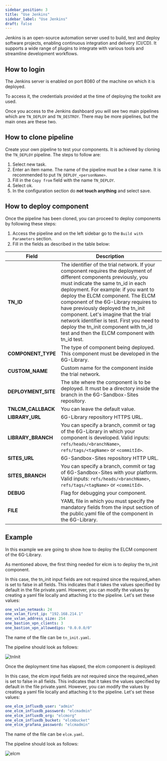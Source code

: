 ```yaml
---
sidebar_position: 3
title: "Use Jenkins"
sidebar_label: "Use Jenkins"
draft: false
---
```



Jenkins is an open-source automation server used to build, test and deploy software projects, enabling continuous integration and delivery (CI/CD). It supports a wide range of plugins to integrate with various tools and streamline development workflows.

## How to login

The Jenkins server is enabled on port 8080 of the machine on which it is deployed.

To access it, the credentials provided at the time of deploying the toolkit are used.

Once you access to the Jenkins dashboard you will see two main pipelines which are `TN_DEPLOY` and `TN_DESTROY`. There may be more pipelines, but the main ones are these two.

## How to clone pipeline

Create your own pipeline to test your components. It is achieved by cloning the `TN_DEPLOY` pipeline. The steps to follow are:

1. Select new task.
2. Enter an item name. The name of the pipeline must be a clear name. It is recommended to put `TN_DEPLOY_<personName>`.
3. Fill in the `Copy from` field with the name `TN_DEPLOY`.
4. Select ok.
5. In the configuration section do **not touch anything** and select save.

## How to deploy component

Once the pipeline has been cloned, you can proceed to deploy components by following these steps:

1. Access the pipeline and on the left sidebar go to the `Build with Parameters` section.
2. Fill in the fields as described in the table below:

| Field               | Description |
|---------------------|-------------|
| **TN_ID**           | The identifier of the trial network. If your component requires the deployment of different components previously, you must indicate the same tn_id in each deployment. For example: if you want to deploy the ELCM component. The ELCM component of the 6G-Library requires to have previously deployed the tn_init component. Let's imagine that the trial network identifier is test. First you need to deploy the tn_init component with tn_id test and then the ELCM component with tn_id test. |
| **COMPONENT_TYPE**  | The type of component being deployed. This component must be developed in the <Link to={LIBRARY_REPO_URL}>6G-Library</Link>. |
| **CUSTOM_NAME**     | Custom name for the component inside the trial network. |
| **DEPLOYMENT_SITE** | The site where the component is to be deployed. It must be a directory inside the branch in the <Link to={SITES_REPO_URL}>6G-Sandbox-Sites</Link> repository. |
| **TNLCM_CALLBACK**  | You can leave the default value. |
| **LIBRARY_URL**     | 6G-Library repository HTTPS URL. |
| **LIBRARY_BRANCH**  | You can specify a branch, commit or tag of the 6G-Library in which your component is developed. Valid inputs: `refs/heads/<branchName>`, `refs/tags/<tagName>` or `<commitId>`. |
| **SITES_URL**       | 6G-Sandbox-Sites repository HTTP URL. |
| **SITES_BRANCH**    | You can specify a branch, commit or tag of 6G-Sandbox-Sites with your platform. Valid inputs: `refs/heads/<branchName>`, `refs/tags/<tagName>` or `<commitId>`. |
| **DEBUG**           | Flag for debugging your component. |
| **FILE**            | YAML file in which you must specify the mandatory fields from the input section of the <Link to={LIBRARY_COMPONENT_DUMMY_PUBLIC}>public.yaml</Link> file of the component in the 6G-Library. |

## Example

In this example we are going to show how to deploy the <Link to={LIBRARY_COMPONENT_ELCM}>ELCM</Link> component of the 6G-Library.

As mentioned above, the first thing needed for elcm is to deploy the tn_init component.

In this case, the tn_init <Link to={LIBRARY_COMPONENT_TN_INIT_PUBLIC}>input</Link> fields are not required since the required_when is set to false in all fields. This indicates that it takes the values specified by default in the file <Link to={LIBRARY_COMPONENT_TN_INIT_PRIVATE}>private.yaml</Link>. However, you can modify the values by creating a yaml file locally and attaching it to the pipeline. Let's set these values:

```yaml
one_vxlan_netmask: 24
one_vxlan_first_ip: "192.168.214.1"
one_vxlan_address_size: 254
one_bastion_vpn_clients: 3
one_bastion_vpn_allowedips: "0.0.0.0/0"
```

The name of the file can be `tn_init.yaml`.

The pipeline should look as follows:

![tnInit](./images/tnInit.png)

Once the deployment time has elapsed, the elcm component is deployed:

In this case, the elcm <Link to={LIBRARY_COMPONENT_ELCM_PUBLIC}>input</Link> fields are not required since the required_when is set to false in all fields. This indicates that it takes the values specified by default in the file <Link to={LIBRARY_COMPONENT_ELCM_PRIVATE}>private.yaml</Link>. However, you can modify the values by creating a yaml file locally and attaching it to the pipeline. Let's set these values:

```yaml
one_elcm_influxdb_user: "admin"
one_elcm_influxdb_password: "elcmadmin"
one_elcm_influxdb_org: "elcmorg"
one_elcm_influxdb_bucket: "elcmbucket"
one_elcm_grafana_password: "elcmadmin"
```

The name of the file can be `elcm.yaml`.

The pipeline should look as follows:

![elcm](./images/elcm.png)
